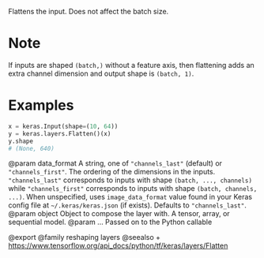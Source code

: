 Flattens the input. Does not affect the batch size.

# Note
If inputs are shaped `(batch,)` without a feature axis, then
flattening adds an extra channel dimension and output shape is `(batch, 1)`.

# Examples
```python
x = keras.Input(shape=(10, 64))
y = keras.layers.Flatten()(x)
y.shape
# (None, 640)
```

@param data_format A string, one of `"channels_last"` (default) or
`"channels_first"`. The ordering of the dimensions in the inputs.
`"channels_last"` corresponds to inputs with shape
`(batch, ..., channels)` while `"channels_first"` corresponds to
inputs with shape `(batch, channels, ...)`.
When unspecified, uses `image_data_format` value found in your Keras
config file at `~/.keras/keras.json` (if exists). Defaults to
`"channels_last"`.
@param object Object to compose the layer with. A tensor, array, or sequential model.
@param ... Passed on to the Python callable

@export
@family reshaping layers
@seealso
+ <https://www.tensorflow.org/api_docs/python/tf/keras/layers/Flatten>
